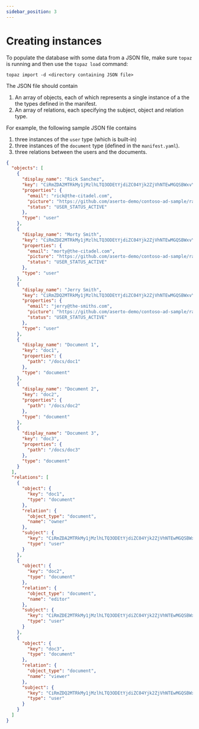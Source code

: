```yaml
---
sidebar_position: 3
---
```


# Creating instances

To populate the database with some data from a JSON file, make sure `topaz` is running and then use the `topaz load` command:

```
topaz import -d <directory containing JSON file>
```

The JSON file should contain
1. An array of objects, each of which represents a single instance of a the the types defined in the manifest.
2. An array of relations, each specifying the subject, object and relation type.

For example, the following sample JSON file contains
1. three instances of the `user` type (which is built-in)
2. three instances of the `document` type (defined in the `manifest.yaml`).
3. three relations between the users and the documents.

```json
{
  "objects": [
    {
      "display_name": "Rick Sanchez",
      "key": "CiRmZDA2MTRkMy1jMzlhLTQ3ODEtYjdiZC04Yjk2ZjVhNTEwMGQSBWxvY2Fs",
      "properties": {
        "email": "rick@the-citadel.com",
        "picture": "https://github.com/aserto-demo/contoso-ad-sample/raw/main/UserImages/Rick%20Sanchez.jpg",
        "status": "USER_STATUS_ACTIVE"
      },
      "type": "user"
    },
    {
      "display_name": "Morty Smith",
      "key": "CiRmZDE2MTRkMy1jMzlhLTQ3ODEtYjdiZC04Yjk2ZjVhNTEwMGQSBWxvY2Fs",
      "properties": {
        "email": "morty@the-citadel.com",
        "picture": "https://github.com/aserto-demo/contoso-ad-sample/raw/main/UserImages/Morty%20Smith.jpg",
        "status": "USER_STATUS_ACTIVE"
      },
      "type": "user"
    },
    {
      "display_name": "Jerry Smith",
      "key": "CiRmZDQ2MTRkMy1jMzlhLTQ3ODEtYjdiZC04Yjk2ZjVhNTEwMGQSBWxvY2Fs",
      "properties": {
        "email": "jerry@the-smiths.com",
        "picture": "https://github.com/aserto-demo/contoso-ad-sample/raw/main/UserImages/Jerry%20Smith.jpg",
        "status": "USER_STATUS_ACTIVE"
      },
      "type": "user"
    },
    {
      "display_name": "Document 1",
      "key": "doc1",
      "properties": {
        "path": "/docs/doc1"
      },
      "type": "document"
    },
    {
      "display_name": "Document 2",
      "key": "doc2",
      "properties": {
        "path": "/docs/doc2"
      },
      "type": "document"
    },
    {
      "display_name": "Document 3",
      "key": "doc3",
      "properties": {
        "path": "/docs/doc3"
      },
      "type": "document"
    }
  ],
  "relations": [
    {
      "object": {
        "key": "doc1",
        "type": "document"
      },
      "relation": {
        "object_type": "document",
        "name": "owner"
      },
      "subject": {
        "key": "CiRmZDA2MTRkMy1jMzlhLTQ3ODEtYjdiZC04Yjk2ZjVhNTEwMGQSBWxvY2Fs",
        "type": "user"
      }
    },
    {
      "object": {
        "key": "doc2",
        "type": "document"
      },
      "relation": {
        "object_type": "document",
        "name": "editor"
      },
      "subject": {
        "key": "CiRmZDE2MTRkMy1jMzlhLTQ3ODEtYjdiZC04Yjk2ZjVhNTEwMGQSBWxvY2Fs",
        "type": "user"
      }
    },
    {
      "object": {
        "key": "doc3",
        "type": "document"
      },
      "relation": {
        "object_type": "document",
        "name": "viewer"
      },
      "subject": {
        "key": "CiRmZDQ2MTRkMy1jMzlhLTQ3ODEtYjdiZC04Yjk2ZjVhNTEwMGQSBWxvY2Fs",
        "type": "user"
      }
    }
  ]
}

```

